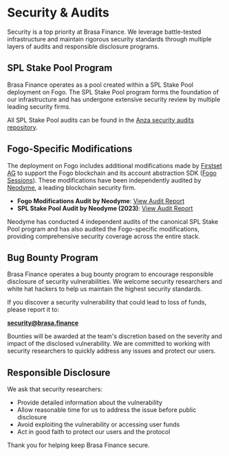 # Security & Audits

Security is a top priority at Brasa Finance. We leverage battle-tested
infrastructure and maintain rigorous security standards through multiple layers
of audits and responsible disclosure programs.

## SPL Stake Pool Program

Brasa Finance operates as a pool created within a SPL Stake Pool deployment on
Fogo. The SPL Stake Pool program forms the foundation of our infrastructure and
has undergone extensive security review by multiple leading security firms.

All SPL Stake Pool audits can be found in the
[Anza security audits repository](https://github.com/anza-xyz/security-audits?tab=readme-ov-file#stake-pool).

## Fogo-Specific Modifications

The deployment on Fogo includes additional modifications made by
[Firstset AG](https://firstset.xyz) to support the Fogo blockchain and its
account abstraction SDK
([Fogo Sessions](https://docs.fogo.io/fogo-sessions.html)). These modifications
have been independently audited by [Neodyme](https://neodyme.io/en/), a leading
blockchain security firm.

- **Fogo Modifications Audit by Neodyme**:
  [View Audit Report](https://brasa.finance/audits/neodyme-fogo-modifications.pdf)
- **SPL Stake Pool Audit by Neodyme (2023)**:
  [View Audit Report](https://github.com/anza-xyz/security-audits/blob/master/spl/NeodymeStakePoolAudit-2023-11-14.pdf)

Neodyme has conducted 4 independent audits of the canonical SPL Stake Pool
program and has also audited the Fogo-specific modifications, providing
comprehensive security coverage across the entire stack.

## Bug Bounty Program

Brasa Finance operates a bug bounty program to encourage responsible disclosure
of security vulnerabilities. We welcome security researchers and white hat
hackers to help us maintain the highest security standards.

If you discover a security vulnerability that could lead to loss of funds,
please report it to:

**security@brasa.finance**

Bounties will be awarded at the team's discretion based on the severity and
impact of the disclosed vulnerability. We are committed to working with security
researchers to quickly address any issues and protect our users.

## Responsible Disclosure

We ask that security researchers:

- Provide detailed information about the vulnerability
- Allow reasonable time for us to address the issue before public disclosure
- Avoid exploiting the vulnerability or accessing user funds
- Act in good faith to protect our users and the protocol

Thank you for helping keep Brasa Finance secure.
